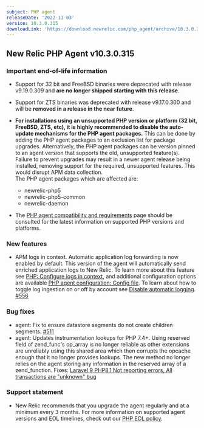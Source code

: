```yaml
---
subject: PHP agent
releaseDate: '2022-11-03'
version: 10.3.0.315
downloadLink: 'https://download.newrelic.com/php_agent/archive/10.3.0.315'
---
```

## New Relic PHP Agent v10.3.0.315

### Important end-of-life information

* Support for 32 bit and FreeBSD binaries were deprecated with release v9.19.0.309 and **are no longer shipped starting with this release**.
* Support for ZTS binaries was deprecated with release v9.17.0.300 and will be **removed in a release in the near future**.
* **For installations using an unsupported PHP version or platform (32 bit, FreeBSD, ZTS, etc), it is highly recommended to disable the auto-update mechanisms for the PHP agent packages.** This can be done by adding the PHP agent packages to an exclusion list for package upgrades.  Alternatively, the PHP agent packages can be version pinned to an agent version that supports the old, unsupported feature(s). Failure to prevent upgrades may result in a newer agent release being installed, removing support for the required, unsupported features. This would disrupt APM data collection.  
The PHP agent packages which are affected are:
   - newrelic-php5
   - newrelic-php5-common
   - newrelic-daemon

* The [PHP agent compatibility and requirements](https://docs.newrelic.com/docs/apm/agents/php-agent/getting-started/php-agent-compatibility-requirements/) page should be consulted for the latest information on supported PHP versions and platforms.

### New features

* APM logs in context. Automatic application log forwarding is now enabled by default. This version of the agent will automatically send enriched application logs to New Relic. To learn more about this feature see [PHP: Configure logs in context](/docs/logs/logs-context/configure-logs-context-php), and additional configuration options are available [PHP agent configuration: Config file](/docs/apm/agents/php-agent/configuration/php-agent-configuration#logs-in-context). To learn about how to toggle log ingestion on or off by account see [Disable automatic logging](/docs/logs/logs-context/disable-automatic-logging). [#556](https://github.com/newrelic/newrelic-php-agent/pull/566)

### Bug fixes
* agent: Fix to ensure datastore segments do not create children segments. [#511](https://github.com/newrelic/newrelic-php-agent/pull/511)
* agent: Updates instrumentation lookups for PHP 7.4+. Using reserved field of zend_func's op_array is no longer reliable as other extensions are unreliably using this shared area which then corrupts the opcache enough that it no longer provides lookups. The new method no longer relies on the agent storing any information in the reserved array of a  zend_function.   Fixes: [Laravel 9 PHP8.1 Not reporting errors, All transactions are "unknown" bug](https://github.com/newrelic/newrelic-php-agent/issues/387)


### Support statement
* New Relic recommends that you upgrade the agent regularly and at a minimum every 3 months. For more information on supported agent versions and EOL timelines, check out our [PHP EOL policy](https://docs.newrelic.com/docs/apm/agents/php-agent/getting-started/php-agent-eol-policy/).
